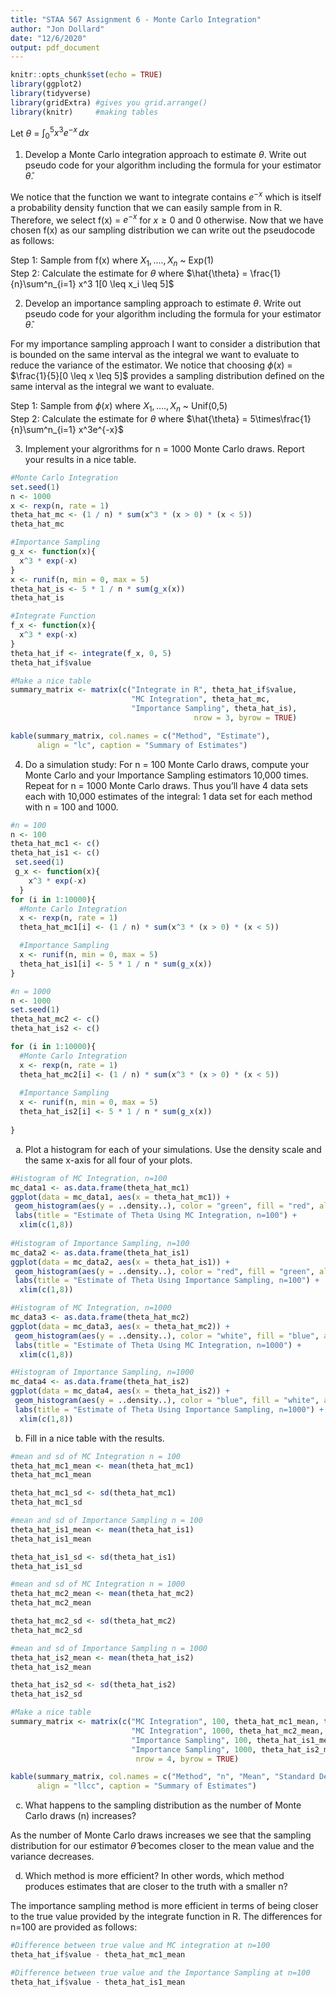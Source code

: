 ---
title: "STAA 567 Assignment 6 - Monte Carlo Integration"
author: "Jon Dollard"
date: "12/6/2020"
output: pdf_document
---

```{r setup, include=FALSE}
knitr::opts_chunk$set(echo = TRUE)
library(ggplot2)
library(tidyverse)
library(gridExtra) #gives you grid.arrange()
library(knitr)     #making tables
```

Let $\theta$ = $\int_{0}^{5} x^3e^{-x} \, dx$

1. Develop a Monte Carlo integration approach to estimate $\theta$.  Write out pseudo code for your algorithm including the formula for your estimator $\hat{\theta}$.

We notice that the function we want to integrate contains $e^{-x}$ which is itself a probability density function that we can easily sample from in R.  Therefore, we select f(x) = $e^{-x}$ for $x \geq 0$ and 0 otherwise.  Now that we have chosen f(x) as our sampling distribution we can write out the pseudocode as follows:

Step 1:  Sample from f(x) where $X_1,....,X_n$ ~ Exp(1)\
Step 2:  Calculate the estimate for $\theta$ where $\hat{\theta} = \frac{1}{n}\sum^n_{i=1} x^3 1[0 \leq x_i \leq 5]$

2. Develop an importance sampling approach to estimate $\theta$.  Write out pseudo code for your algorithm including the formula for your estimator $\hat{\theta}$.

For my importance sampling approach I want to consider a distribution that is bounded on the same interval as the integral we want to evaluate to reduce the variance of the estimator.  We notice that choosing $\phi(x)$ = $\frac{1}{5}[0 \leq x \leq 5]$ provides a sampling distribution defined on the same interval as the integral we want to evaluate.

Step 1:  Sample from $\phi(x)$ where $X_1,....,X_n$ ~ Unif(0,5)\
Step 2:  Calculate the estimate for $\theta$ where $\hat{\theta} = 5\times\frac{1}{n}\sum^n_{i=1} x^3e^{-x}$\

3. Implement your algrorithms for n = 1000 Monte Carlo draws.  Report your results in a nice table.

```{r}
#Monte Carlo Integration
set.seed(1)
n <- 1000
x <- rexp(n, rate = 1)
theta_hat_mc <- (1 / n) * sum(x^3 * (x > 0) * (x < 5))
theta_hat_mc

#Importance Sampling
g_x <- function(x){
  x^3 * exp(-x) 
}
x <- runif(n, min = 0, max = 5)
theta_hat_is <- 5 * 1 / n * sum(g_x(x))
theta_hat_is

#Integrate Function
f_x <- function(x){
  x^3 * exp(-x)
}
theta_hat_if <- integrate(f_x, 0, 5)
theta_hat_if$value

#Make a nice table
summary_matrix <- matrix(c("Integrate in R", theta_hat_if$value,
                           "MC Integration", theta_hat_mc,
                           "Importance Sampling", theta_hat_is),
                                         nrow = 3, byrow = TRUE)

kable(summary_matrix, col.names = c("Method", "Estimate"),
      align = "lc", caption = "Summary of Estimates")

```

4. Do a simulation study: For n = 100 Monte Carlo draws, compute your Monte Carlo and your Importance Sampling estimators 10,000 times.  Repeat for n = 1000 Monte Carlo draws.  Thus you'll have 4 data sets each with 10,000 estimates of the integral: 1 data set for each method with n = 100 and 1000.

```{r}
#n = 100
n <- 100
theta_hat_mc1 <- c()
theta_hat_is1 <- c()
 set.seed(1)
 g_x <- function(x){
    x^3 * exp(-x) 
  }
for (i in 1:10000){
  #Monte Carlo Integration
  x <- rexp(n, rate = 1)
  theta_hat_mc1[i] <- (1 / n) * sum(x^3 * (x > 0) * (x < 5))

  #Importance Sampling
  x <- runif(n, min = 0, max = 5)
  theta_hat_is1[i] <- 5 * 1 / n * sum(g_x(x))
}
```

```{r}
#n = 1000
n <- 1000
set.seed(1)
theta_hat_mc2 <- c()
theta_hat_is2 <- c()

for (i in 1:10000){
  #Monte Carlo Integration
  x <- rexp(n, rate = 1)
  theta_hat_mc2[i] <- (1 / n) * sum(x^3 * (x > 0) * (x < 5))
  
  #Importance Sampling
  x <- runif(n, min = 0, max = 5)
  theta_hat_is2[i] <- 5 * 1 / n * sum(g_x(x))
  
}

```

(a) Plot a histogram for each of your simulations.  Use the density scale and the same x-axis for all four of your plots.

```{r, warning=FALSE}
#Histogram of MC Integration, n=100
mc_data1 <- as.data.frame(theta_hat_mc1)
ggplot(data = mc_data1, aes(x = theta_hat_mc1)) +
 geom_histogram(aes(y = ..density..), color = "green", fill = "red", alpha = 0.4, bins = 60) +
 labs(title = "Estimate of Theta Using MC Integration, n=100") +
  xlim(c(1,8)) 
   
#Histogram of Importance Sampling, n=100
mc_data2 <- as.data.frame(theta_hat_is1)
ggplot(data = mc_data2, aes(x = theta_hat_is1)) +
 geom_histogram(aes(y = ..density..), color = "red", fill = "green", alpha = 0.4, bins = 70) +
 labs(title = "Estimate of Theta Using Importance Sampling, n=100") +
  xlim(c(1,8))  

#Histogram of MC Integration, n=1000
mc_data3 <- as.data.frame(theta_hat_mc2)
ggplot(data = mc_data3, aes(x = theta_hat_mc2)) +
 geom_histogram(aes(y = ..density..), color = "white", fill = "blue", alpha = 0.4, bins = 70) +
 labs(title = "Estimate of Theta Using MC Integration, n=1000") +
  xlim(c(1,8))

#Histogram of Importance Sampling, n=1000
mc_data4 <- as.data.frame(theta_hat_is2)
ggplot(data = mc_data4, aes(x = theta_hat_is2)) +
 geom_histogram(aes(y = ..density..), color = "blue", fill = "white", alpha = 0.4, bins = 70) +
 labs(title = "Estimate of Theta Using Importance Sampling, n=1000") +
  xlim(c(1,8))

```

(b) Fill in a nice table with the results.

```{r}
#mean and sd of MC Integration n = 100
theta_hat_mc1_mean <- mean(theta_hat_mc1)
theta_hat_mc1_mean

theta_hat_mc1_sd <- sd(theta_hat_mc1)
theta_hat_mc1_sd

#mean and sd of Importance Sampling n = 100
theta_hat_is1_mean <- mean(theta_hat_is1)
theta_hat_is1_mean

theta_hat_is1_sd <- sd(theta_hat_is1)
theta_hat_is1_sd

#mean and sd of MC Integration n = 1000
theta_hat_mc2_mean <- mean(theta_hat_mc2)
theta_hat_mc2_mean

theta_hat_mc2_sd <- sd(theta_hat_mc2)
theta_hat_mc2_sd

#mean and sd of Importance Sampling n = 1000
theta_hat_is2_mean <- mean(theta_hat_is2)
theta_hat_is2_mean

theta_hat_is2_sd <- sd(theta_hat_is2)
theta_hat_is2_sd

#Make a nice table
summary_matrix <- matrix(c("MC Integration", 100, theta_hat_mc1_mean, theta_hat_mc1_sd,
                           "MC Integration", 1000, theta_hat_mc2_mean, theta_hat_mc2_sd,
                           "Importance Sampling", 100, theta_hat_is1_mean, theta_hat_is1_sd,
                           "Importance Sampling", 1000, theta_hat_is2_mean, theta_hat_is2_sd),
                            nrow = 4, byrow = TRUE)

kable(summary_matrix, col.names = c("Method", "n", "Mean", "Standard Deviation"),
      align = "llcc", caption = "Summary of Estimates")
```

(c) What happens to the sampling distribution as the number of Monte Carlo draws (n) increases?

As the number of Monte Carlo draws increases we see that the sampling distribution for our estimator $\hat{\theta}$ becomes closer to the mean value and the variance decreases.

(d) Which method is more efficient?  In other words, which method produces estimates that are closer to the truth with a smaller n?

The importance sampling method is more efficient in terms of being closer to the true value provided by the integrate function in R.  The differences for n=100 are provided as follows:

```{r}
#Difference between true value and MC integration at n=100
theta_hat_if$value - theta_hat_mc1_mean

#Difference between true value and the Importance Sampling at n=100
theta_hat_if$value - theta_hat_is1_mean

```

















